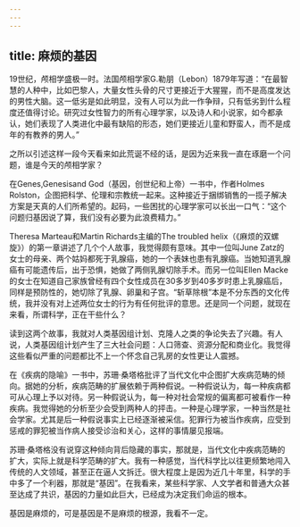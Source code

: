 ```yaml
---
---
---
```

title: 麻烦的基因
---






19世纪，颅相学盛极一时。法国颅相学家G.勒朋（Lebon）1879年写道：“在最智慧的人种中，比如巴黎人，大量女性头骨的尺寸更接近于大猩猩，而不是高度发达的男性大脑。这一低劣是如此明显，没有人可以为此一作争辩，只有低劣到什么程度还值得讨论。研究过女性智力的所有心理学家，以及诗人和小说家，如今都承认，她们表现了人类进化中最有缺陷的形态，她们更接近儿童和野蛮人，而不是成年的有教养的男人。”

之所以引述这样一段今天看来如此荒诞不经的话，是因为近来我一直在琢磨一个问题，谁是今天的颅相学家？

在Genes,Genesisand God（基因，创世纪和上帝）一书中，作者Holmes Rolston，企图把科学、伦理和宗教统一起来。这种接近于捆绑销售的一揽子解决方案是天真的人们所希望的。起码，一些困扰的心理学家可以长出一口气：“这个问题归基因说了算，我们没有必要为此浪费精力。”

Theresa Marteau和Martin Richards主编的The troubled helix（《麻烦的双螺旋》）的第一章讲述了几个个人故事，我觉得颇有意味。其中一位叫June Zatz的女士的母亲、两个姑妈都死于乳腺癌，她的一个表妹也患有乳腺癌。当她知道乳腺癌有可能遗传后，出于恐惧，她做了两侧乳腺切除手术。而另一位叫Ellen Macke的女士在知道自己家族曾经有四个女性成员在30多岁到40多岁时患上乳腺癌后，同样是预防性的，她切除了乳腺、卵巢和子宫。“斩草除根”本是不分东西的文化传统，我并没有对上述两位女士的行为有任何批评的意思。还是同一个问题，就现在来看，所谓科学，正在干些什么？

读到这两个故事，我就对人类基因组计划、克隆人之类的争论失去了兴趣。有人说，人类基因组计划产生了三大社会问题：人口筛查、资源分配和商业化。我觉得这些看似严重的问题都比不上一个怀念自己乳房的女性更让人震撼。

在《疾病的隐喻》一书中，苏珊·桑塔格批评了当代文化中企图扩大疾病范畴的倾向。据她的分析，疾病范畴的扩展依赖于两种假说。一种假说认为，每一种疾病都可从心理上予以对待。另一种假说认为，每一种对社会常规的偏离都可被看作一种疾病。我觉得她的分析至少会受到两种人的抨击。一种是心理学家，一种当然是社会学家。尤其是后一种假说事实上已经逐渐被采信。犯罪行为被当作疾病，应受到惩戒的罪犯被当作病人接受诊治和关心，这样的事情屡见报端。

苏珊·桑塔格没有说穿这种倾向背后隐藏的事实，那就是，当代文化中疾病范畴的扩大，实际上就是科学范畴的扩大。我有一种感觉，当代科学比以往更频繁地闯入传统的人文领域，甚至正在逼人文拆迁。很大程度上是因为近几十年里，科学的手中多了一个利器，那就是“基因”。在我看来，某些科学家、人文学者和普通大众甚至达成了共识，基因的力量如此巨大，已经成为决定我们命运的根本。

基因是麻烦的，可是基因是不是麻烦的根源，我看不一定。